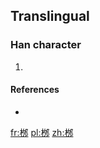 ==Translingual==

===Han character===
{{Han char|rn=75|rad=木|as=06|sn=10|four=|canj=木弓戈中 (DNIL)}}

# {{defn|Han|sort=木06}}

====References====
* {{Han ref|kx=0526.211|hdz=21187.041|uh=685E|ud=26718}}

[[fr:桞]]
[[pl:桞]]
[[zh:桞]]